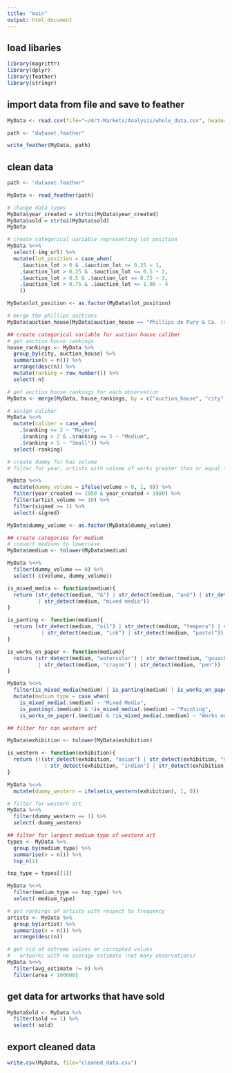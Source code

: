 ```yaml
---
title: "main"
output: html_document
---
```


## load libaries  

```r

library(magrittr)
library(dplyr)
library(feather)
library(stringr)

```

## import data from file and save to feather

```r

MyData <- read.csv(file="~/Art-Markets/Analysis/whole_data.csv", header=TRUE, sep=",")

path <- "dataset.feather"

write_feather(MyData, path)

```

## clean data

```r

path <- "dataset.feather"

MyData <- read_feather(path)

# change data types
MyData$year_created = strtoi(MyData$year_created)
MyData$sold = strtoi(MyData$sold)
MyData

# create categorical variable representing lot position
MyData %<>%
  select(-img_url) %>%
  mutate(lot_position = case_when(
    .$auction_lot > 0 & .$auction_lot <= 0.25 ~ 1,
    .$auction_lot > 0.25 & .$auction_lot <= 0.5 ~ 2,
    .$auction_lot > 0.5 & .$auction_lot <= 0.75 ~ 3,
    .$auction_lot > 0.75 & .$auction_lot <= 1.00 ~ 4
    ))

MyData$lot_position <- as.factor(MyData$lot_position)

# merge the phillips auctions
MyData$auction_house[MyData$auction_house == "Phillips de Pury & Co. (see Phillips)"] <- paste("Phillips", MyData$city[MyData$auction_house == "Phillips de Pury & Co. (see Phillips)"], sep=" ")

## create categorical variable for auction house caliber
# get auction house rankings
house_rankings <- MyData %>%
  group_by(city, auction_house) %>%
  summarise(n = n()) %>%
  arrange(desc(n)) %>%
  mutate(ranking = row_number()) %>%
  select(-n)

# get auction house rankings for each observation
MyData <- merge(MyData, house_rankings, by = c("auction_house", "city"))

# assign caliber 
MyData %<>% 
  mutate(caliber = case_when(
    .$ranking <= 2 ~ "Major",
    .$ranking > 2 & .$ranking <= 5 ~ "Medium",
    .$ranking > 5 ~ "Small")) %>%
  select(-ranking)

# create dummy for has volume 
# filter for year, artists with volume of works greater than or equal to 10, artwork is signed

MyData %<>%
  mutate(dummy_volume = ifelse(volume > 0, 1, 0)) %>%
  filter(year_created >= 1950 & year_created < 1980) %>%
  filter(artist_volume >= 10) %>%
  filter(signed >= 1) %>%
  select(-signed)

MyData$dummy_volume <- as.factor(MyData$dummy_volume)

## create categories for medium
# convert mediums to lowercase
MyData$medium <- tolower(MyData$medium)

MyData %<>%
  filter(dummy_volume == 0) %>%
  select(-c(volume, dummy_volume))

is_mixed_media <- function(medium){
  return (str_detect(medium, "&") | str_detect(medium, "and") | str_detect(medium, "with") 
          | str_detect(medium, "mixed media"))
}

is_panting <- function(medium){
  return (str_detect(medium, "oil") | str_detect(medium, "tempera") | str_detect(medium, "acrylic")
           | str_detect(medium, "ink") | str_detect(medium, "pastel"))
}

is_works_on_paper <- function(medium){
  return (str_detect(medium, "watercolor") | str_detect(medium, "gouache") | str_detect(medium, "pencil")
          | str_detect(medium, "crayon") | str_detect(medium, "pen"))
}

MyData %<>%
  filter(is_mixed_media(medium) | is_panting(medium) | is_works_on_paper(medium)) %>%
  mutate(medium_type = case_when(
    is_mixed_media(.$medium) ~ "Mixed Media",
    is_panting(.$medium) & !is_mixed_media(.$medium) ~ "Painting",
    is_works_on_paper(.$medium) & !is_mixed_media(.$medium) ~ "Works on Paper"))

## filter for non western art 

MyData$exhibition <- tolower(MyData$exhibition)

is_western <- function(exhibition){
  return (!(str_detect(exhibition, "asian") | str_detect(exhibition, "middle eastern") | str_detect(exhibition, "turkish")
            | str_detect(exhibition, "indian") | str_detect(exhibition, "african") | str_detect(exhibition, "latin american")))
}

MyData %<>%
  mutate(dummy_western = ifelse(is_western(exhibition), 1, 0))

# filter for western art
MyData %<>%
  filter(dummy_western == 1) %>%
  select(-dummy_western)

## filter for largest medium type of western art
types <- MyData %>%
  group_by(medium_type) %>%
  summarise(n = n()) %>%
  top_n(1)

top_type = types[[1]]

MyData %<>%
  filter(medium_type == top_type) %>%
  select(-medium_type)

# get rankings of artists with respect to frequency
artists <- MyData %>%
  group_by(artist) %>%
  summarise(n = n()) %>%
  arrange(desc(n))

# get rid of extreme values or corrupted values
# - artworks with no average estimate (not many observations) 
MyData %<>%
  filter(avg_estimate != 0) %>%
  filter(area < 100000)

```

## get data for artworks that have sold

```r

MyDataSold <- MyData %>%
  filter(sold == 1) %>%
  select(-sold)

```

## export cleaned data

```r

write.csv(MyData, file="cleaned_data.csv")


```



